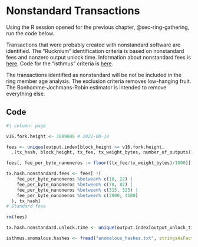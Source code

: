 # Nonstandard Transactions {#sec-nonstandard-transactions}

Using the R session opened for the previous chapter, @sec-ring-gathering, run the code below.

Transactions that were probably created with nonstandard software are identified. The "Rucknium" identification criteria is based on nonstandard fees and nonzero output unlock time. Information about nonstandard fees is [here](https://github.com/Rucknium/misc-research/tree/main/Monero-Nonstandard-Fees). Code for the "isthmus" criteria is [here](https://github.com/Mitchellpkt/monero_fingerprinting_pipeline).

The transactions identified as nonstandard will be not be included in the ring member age analysis. The exclusion criteria removes low-hanging fruit. The Bonhomme-Jochmans-Robin estimator is intended to remove everything else.

## Code

```r
#| column: page

v16.fork.height <- 2689608 # 2022-08-14

fees <- unique(output.index[block_height >= v16.fork.height,
  .(tx_hash, block_height, tx_fee, tx_weight_bytes, number_of_outputs)])

fees[, fee_per_byte_nanoneros := floor((tx_fee/tx_weight_bytes)/1000)]

tx.hash.nonstandard.fees <- fees[ !(
    fee_per_byte_nanoneros %between% c(18, 22) |
    fee_per_byte_nanoneros %between% c(78, 82) |
    fee_per_byte_nanoneros %between% c(315, 325) |
    fee_per_byte_nanoneros %between% c(3900, 4100)
  ), tx_hash]
# Standard fees

rm(fees)

tx.hash.nonstandard.unlock.time <- unique(output.index[output_unlock_time > 0 & tx_num != 1, tx_hash])

isthmus.anomalous.hashes <- fread("anomalous_hashes.txt", stringsAsFactors = FALSE)$tx_hash

```
